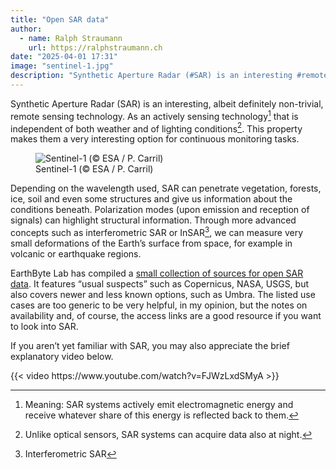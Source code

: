 ```yaml
---
title: "Open SAR data"
author:
  - name: Ralph Straumann
    url: https://ralphstraumann.ch
date: "2025-04-01 17:31"
image: "sentinel-1.jpg"
description: "Synthetic Aperture Radar (#SAR) is an interesting #remotesensing technology that captures high-resolution data of the Earth's surface, regardless of weather or lighting conditions. This curated collection of open SAR data sources provides an excellent starting point for exploring this powerful technology, whether for research, experimentation, or practical applications."
---
```


Synthetic Aperture Radar (SAR) is an interesting, albeit definitely non-trivial, remote sensing technology. As an actively sensing technology^[Meaning: SAR systems actively emit electromagnetic energy and receive whatever share of this energy is reflected back to them.] that is independent of both weather and of lighting conditions^[Unlike optical sensors, SAR systems can acquire data also at night.]. This property makes them a very interesting option for continuous monitoring tasks. 

![Sentinel-1 (&copy; ESA / P. Carril)](sentinel-1.jpg "Sentinel-1 (&copy; ESA / P. Carril)")

Depending on the wavelength used, SAR can penetrate vegetation, forests, ice, soil and even some structures and give us information about the conditions beneath. Polarization modes (upon emission and reception of signals) can highlight structural information. Through more advanced concepts such as interferometric SAR or InSAR^[Interferometric SAR], we can measure very small deformations of the Earth's surface from space, for example in volcanic or earthquake regions.

EarthByte Lab has compiled a [small collection of sources for open SAR data](https://earthbytelab.com/blogs/sar-data-analysis/). It features "usual suspects" such as Copernicus, NASA, USGS, but also covers newer and less known options, such as Umbra. The listed use cases are too generic to be very helpful, in my opinion, but the notes on availability and, of course, the access links are a good resource if you want to look into SAR.

If you aren't yet familiar with SAR, you may also appreciate the brief explanatory video below.

{{< video https://www.youtube.com/watch?v=FJWzLxdSMyA >}}
